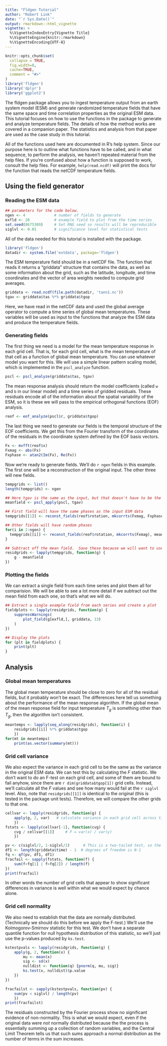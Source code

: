 ```yaml
---
title: "Fldgen Tutorial"
author: "Robert Link"
date: "`r Sys.Date()`"
output: rmarkdown::html_vignette
vignette: >
  %\VignetteIndexEntry{Vignette Title}
  %\VignetteEngine{knitr::rmarkdown}
  %\VignetteEncoding{UTF-8}
---
```


```r
knitr::opts_chunk$set(
  collapse = TRUE,
  fig.width=8,
  cache=TRUE,
  comment = "#>"
)
library('fldgen')
library('dplyr')
library('ggplot2')
```

The fldgen package allows you to ingest temperature output from an earth system
model (ESM) and generate randomized temperature fields that have the same space
and time correlation properties as the original ESM data.  This tutorial focuses
on how to use the functions in the package to generate and analyze temperature
fields.  The details of how the method works are covered in a companion paper. 
The statistics and analysis from that paper are used as the case study in this
tutorial.

All of the functions used here are documented in R's help system.  Since our
purpose here is to outline what functions have to be called, and in what
sequence, to perform the analysis, we haven't repeated material from the help
files.  If you're confused about how a function is supposed to work, consult the
help files.  For example, `help(read.ncdf)` will print the docs for the function
that reads the netCDF temperature fields.

## Using the field generator
### Reading the ESM data
```r
## parameters for the code below.
ngen <- 4             # number of fields to generate
exfld <- 20           # example field to plot from the time series
set.seed(8675309)     # Set RNG seed so results will be reproducible
siglvl <- 0.01        # significance level for statistical tests
```

All of the data needed for this tutorial is installed with the package.
```r
library('fldgen')
datadir <- system.file('extdata', package='fldgen')
```

The ESM temperature field should be in a netCDF file.  The function that reads
it returns a "griddata" structure that contains the data, as well as some
information about the grid, such as the latitude, longitude, and time
coordinates and the vector of area weights needed to compute grid averages.

```r
griddata <- read.ncdf(file.path(datadir, 'tann1.nc'))
tgav <- griddata$tas %*% griddata$tgop
```
Here, we have read in the netCDF data and used the global average operator to 
compute a time series of global mean temperatures.  These variables will be used
as input to the functions that analyze the ESM data and produce the temperature
fields.

### Generating fields

The first thing we need is a model for the mean temperature response in each
grid cell.  That is, for each grid cell, what is the mean temperature of that
cell as a function of global mean temperature.  You can use whatever model you
want for this.  We will use a simple linear pattern scaling model, which is
implemented in the `pscl_analyze` function.
```r
pscl <- pscl_analyze(griddata$tas, tgav)
```

The mean response analysis should return the model coefficients (called `w` and
`b` in our linear model) and a time series of gridded residuals.  These
residuals encode all of the information about the spatial variability of the
ESM, so it is these we will pass to the empirical orthogonal functions (EOF)
analysis.  

```r
reof <- eof_analyze(pscl$r, griddata$tgop)
```

The last thing we need to generate our fields is the temporal structure of the
EOF coefficients.  We get this from the Fourier transform of the coordinates of
the residuals in the coordinate system defined by the EOF basis vectors.

```r
Fx <- mvfft(reof$x)
Fxmag <- abs(Fx)
Fxphase <- atan2(Im(Fx), Re(Fx))
```

Now we're ready to generate fields.  We'll do `r ngen` fields in this example. 
The first one will be a reconstruction of the original input.  The other three
will new fields.

```r
tempgrids <- list()
length(tempgrids) <- ngen

## Here tgav is the same as the input, but that doesn't have to be the case
meanfield <- pscl_apply(pscl, tgav)

## First field will have the same phases as the input ESM data
tempgrids[[1]] <- reconst_fields(reof$rotation, mkcorrts(Fxmag, Fxphase), meanfield)

## Other fields will have random phases
for(i in 2:ngen) {
  tempgrids[[i]] <- reconst_fields(reof$rotation, mkcorrts(Fxmag), meanfield)
}

## Subtract off the mean field.  Save these because we will want to use them later
residgrids <- lapply(tempgrids, function(g) {
    g - meanfield
})
```

### Plotting the fields

We can extract a single field from each time series and plot them all for
comparision.  We will be able to see a lot more detail if we subtract out the
mean field from each one, so that's what we will do.

```r
## Extract a single example field from each series and create a plot
fieldplots <- lapply(residgrids, function(g) {
    suppressWarnings(
        plot_field(g[exfld,], griddata, 13)
    )
})

## Display the plots
for (plt in fieldplots) {
    print(plt)
}
```

## Analysis

### Global mean temperatures

The global mean temperature should be close to zero for all of the residual
fields, but it probably won't be exact.  The differences here tell us something
about the performance of the mean response algorithm.  If the global mean of the
mean response field for input temperature $T_g$ is something other than $T_g$,
then the algorithm isn't consistent.

```r
meantemps <- lapply(seq_along(residgrids), function(i) {
    residgrids[[i]] %*% griddata$tgop
    }) 
for(mt in meantemps)
    print(as.vector(summary(mt)))
```

### Grid cell variance

We also expect the variance in each grid cell to be the same as the variance in
the original ESM data.  We can test this by calculating the $F$ statistic.  We
don't want to do an F-test on each grid cell, and some of them are bound to fail
anyhow, since there are `r dim(griddata$tgop[1])` grid cells.  Instead, we'll
calculate all the $F$ values and see how many would fail at the `r siglvl`
level.  Also, note that `residgrids[[1]]` is identical to the original (this is
tested in the package unit tests).  Therefore, we will compare the other grids
to that one.

```r
cellvar <- lapply(residgrids, function(g) {
    apply(g, 2, var)   # calculate variance in each grid cell across time slices.
    })
fstats <- lapply(cellvar[-1], function(cvg) {
    cvg / cellvar[[1]]     # F = var(x) / var(y)
    })

pv <- c(siglvl/2, 1-siglvl/2)      # This is a two-tailed test, so the p-vals are half the sig level
df1 <- length(griddata$time) - 1  # degrees of freedom is N-1
fq <- qf(pv, df1, df1)
fracfail <- sapply(fstats, function(f) {
    sum(f<fq[1] | f>fq[2]) / length(f)
})
print(fracfail)
```

In other words the number of grid cells that appear to show significant
differences in variance is well within what we would expect by chance alone.

### Grid cell normality

We also need to establish that the data are normally distributed.  (Technically
we should do this before we apply the F-test.)  We'll use the Kolmogorov-Smirnov
statistic for this test.  We don't have a separate quantile function for null
hypothesis distribution of this statistic, so we'll just use the p-values
produced by `ks.test`.

```r
kstestpvals <- lapply(residgrids, function(g) {
    apply(g, 2, function(x) {
        mu <- mean(x)
        sig <- sd(x)
        nulldist <- function(q) {pnorm(q, mu, sig)}
        ks.test(x, nulldist)$p.value
    })
})

fracfailst <- sapply(kstestpvals, function(pv) {
    sum(pv < siglvl) / length(pv)
    })
print(fracfailst)
```
The residuals constructed by the Fourier process show no significant evidence of
non-normality.  This is what we would expect, even if the original data were
_not_ normally distributed because the the process is essentially summing up a
collection of random variables, and the Central Limit Theorem tells us that such
sums approach a normal distribution as the number of terms in the sum increases.

